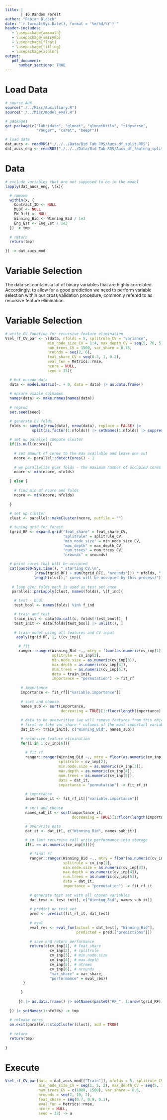 ```yaml
---
title: |
       | 10 Random Forest
author: "Fabian Blasch"
date: "`r format(Sys.Date(), format = '%m/%d/%Y')`"
header-includes:
   - \usepackage{amsmath}
   - \usepackage{amssymb}
   - \usepackage{float}
   - \usepackage{titling}
   - \usepackage{xcolor}
output: 
   pdf_document:
      number_sections: TRUE
---
```


# Load Data

```r
# source AUX
source("./../Misc/Auxilliary.R")
source("./../Misc/model_eval.R")

# packages
get.package(c("lubridate", "glmnet", "glmnetUtils", "tidyverse",
              "ranger", "caret", "beepr"))

# load data
dat_aucs <- readRDS("./../../Data/Bid Tab RDS/Aucs_df_split.RDS")
dat_aucs_eng <- readRDS("./../../Data/Bid Tab RDS/Aucs_df_feateng_split.RDS")
```

# Data

```r
# exclude variables that are not supposed to be in the model
lapply(dat_aucs_eng, \(x){

  # remove
  within(x, {
    Contract_ID <- NULL
    MLOT <- NULL
    EW_Diff <- NULL
    Winning_Bid <- Winning_Bid / 1e3
    Eng_Est <- Eng_Est / 1e3
  }) -> tmp
  
  # return
  return(tmp)
  
}) -> dat_aucs_mod
```

# Variable Selection

The data set contains a lot of binary variables that are highly correlated. Accordingly, to allow for a good prediction we need to perform variable selection within our cross validation procedure, commonly refered to as recursive feature elimination.

# Variable Selection 

```r
# write CV function for recursive feature elimination
Vsel_rf_CV_par <- \(data, nfolds = 5, splitrule_CV = "variance",
                   min_node_size_CV = 1:4, max_depth_CV = seq(5, 70, 5),
                   num_trees_CV = 1500, var_share = 0.75, 
                   nrounds = seq(2, 6),
                   feat_share_CV = seq(0.3, 1, 0.2),
                   eval_fun = Metrics::rmse,
                   ncore = NULL,
                   seed = 33){

  # hot encode data
  data <- model.matrix(~. + 0, data = data) |> as.data.frame()
  
  # ensure viable colnames
  names(data) <- make.names(names(data))
  
  # reprod
  set.seed(seed)

  # generate CV folds
  folds <- sample(nrow(data), nrow(data), replace = FALSE) |> 
            split(as.factor(1:nfolds)) |> setNames(1:nfolds) |> suppressWarnings()
  
  # set up parallel compute cluster
  if(is.null(ncore)){
    
    # set amount of cores to the max available and leave one out
    ncore <- parallel::detectCores() - 1
    
    # we parallelize over folds - the maximum number of occupied cores should thus be
    ncore <- min(ncore, nfolds)
    
  } else {
    
    # find min of ncore and folds
    ncore <- min(ncore, nfolds)
    
  }
  
  # set up cluster
  clust <- parallel::makeCluster(ncore, outfile = "")

  # tuning grid for forest
  tgrid_RF <- expand.grid("feat_share" = feat_share_CV,
                          "splitrule" = splitrule_CV,
                          "min_node_size" = min_node_size_CV,
                          "max_depth" = max_depth_CV, 
                          "num_trees" = num_trees_CV,
                          "nrounds" = nrounds)

  # print cores that will be occupied
  cat(paste0(Sys.time(), " starting CV.\n", 
             (nrow(tgrid_RF) + sum(tgrid_RF[, "nrounds"])) * nfolds, " forests to fit!\n",
             length(clust)," cores will be occupied by this process!"))
  
   # loop over folds each is used as test set once
   parallel::parLapply(clust, names(folds), \(f_ind){

    # test - bool 
    test_bool <- names(folds) %in% f_ind

    # train and test
    train_init <- data[do.call(c, folds[!test_bool]), ]
    test_init <- data[folds[test_bool] |> unlist(), ]
    
    # train model using all features and CV input
     apply(tgrid_RF, 1, \(cv_inp){

      # fit
      ranger::ranger(Winning_Bid ~., mtry = floor(as.numeric(cv_inp[1]) * ncol(train_init)),
                     splitrule = cv_inp[2],
                     min.node.size = as.numeric(cv_inp[3]),
                     max.depth = as.numeric(cv_inp[4]), 
                     num.trees = as.numeric(cv_inp[5]),
                     data = train_init,
                     importance = "permutation") -> fit_rf
       
       # importance
       importance <- fit_rf[["variable.importance"]]
       
       # sort and choose
       names_sub <- sort(importance, 
                         decreasing = TRUE)[1:floor(length(importance) * var_share)] |> names()
          
       # data to be overwritten (we will remove features from this object)
       # first we take var_share * columns of the most important variables
       dat_it <- train_init[, c("Winning_Bid", names_sub)] 
       
       # recursive feature elimination
       for(i in 1:cv_inp[6]){
         
         # fit rf
         ranger::ranger(Winning_Bid ~., mtry = floor(as.numeric(cv_inp[1]) * ncol(dat_it)),
                        splitrule = cv_inp[2],
                        min.node.size = as.numeric(cv_inp[3]),
                        max.depth = as.numeric(cv_inp[4]), 
                        num.trees = as.numeric(cv_inp[5]),
                        data = dat_it,
                        importance = "permutation") -> fit_rf_it
         
         # importance 
         importance_it <- fit_rf_it[["variable.importance"]]
      
         # sort and choose
         names_sub_it <- sort(importance_it, 
                              decreasing = TRUE)[1:floor(length(importance_it) * var_share)] |> names()
         
         # overwrite data 
         dat_it <- dat_it[, c("Winning_Bid", names_sub_it)]

         # in last recursive call write performance into storage
         if(i == as.numeric(cv_inp[6])){

           # final rf
           ranger::ranger(Winning_Bid ~., mtry = floor(as.numeric(cv_inp[1]) * ncol(dat_it)),
                          splitrule = cv_inp[2],
                          min.node.size = as.numeric(cv_inp[3]),
                          max.depth = as.numeric(cv_inp[4]), 
                          num.trees = as.numeric(cv_inp[5]),
                          data = dat_it,
                          importance = "permutation") -> fit_rf_it
            
           # generate test set with all chosen variables
           dat_test <- test_init[, c("Winning_Bid", names_sub_it)]
           
           # predict on test set
           pred <- predict(fit_rf_it, dat_test)
 
           # eval
           eval_res <- eval_fun(actual = dat_test[, "Winning_Bid"],
                                predicted = pred[["predictions"]])
           
           # save and return performance 
           return(c(cv_inp[1], # feat_share
                    cv_inp[2], # splitrule
                    cv_inp[3], # min.node.size
                    cv_inp[4], # max.depth
                    cv_inp[5], # ntrees
                    cv_inp[6], # nrounds 
                    "var_share" = var_share,
                    "performance" = eval_res))
        }
 
       }
    
      }) |> as.data.frame() |> setNames(paste0("RF_", 1:nrow(tgrid_RF)))
    
  }) |> setNames(1:nfolds) -> tmp
  
  # release cores 
  on.exit(parallel::stopCluster(clust), add = TRUE)
  
  # return
  return(tmp)
  
}
```

# Execute

```r
Vsel_rf_CV_par(data = dat_aucs_mod[["Train"]], nfolds = 5, splitrule_CV = "variance",
               min_node_size_CV = seq(1, 5, 2), max_depth_CV = seq(5, 35, 10),
               num_trees_CV = c(1000, 1500), var_share = 0.6, 
               nrounds = seq(2, 10, 2),
               feat_share = seq(0.7, 0.9, 0.1),
               eval_fun = Metrics::rmse,
               ncore = NULL,
               seed = 33) -> a

```

